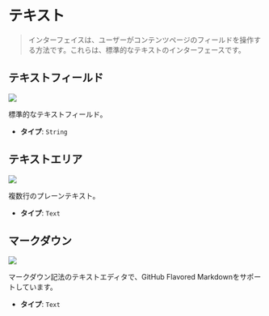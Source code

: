 # テキスト

> インターフェイスは、ユーザーがコンテンツページのフィールドを操作する方法です。これらは、標準的なテキストのインターフェースです。

## テキストフィールド

<p class="nx-mt-6 nx-leading-7 first:nx-mt-0">
  <img
    src="https://cdn.collections.dev/docs/text_field.png"
    style={{ boxShadow: '0 0 6px #17294033', borderRadius: '4px' }}
  />
</p>

標準的なテキストフィールド。

- **タイプ**: `String`

## テキストエリア

<p class="nx-mt-6 nx-leading-7 first:nx-mt-0">
  <img
    src="https://cdn.collections.dev/docs/text_area.png"
    style={{ boxShadow: '0 0 6px #17294033', borderRadius: '4px' }}
  />
</p>

複数行のプレーンテキスト。

- **タイプ**: `Text`

## マークダウン

<p class="nx-mt-6 nx-leading-7 first:nx-mt-0">
  <img
    src="https://cdn.collections.dev/docs/md.png"
    style={{ boxShadow: '0 0 6px #17294033', borderRadius: '4px' }}
  />
</p>

マークダウン記法のテキストエディタで、GitHub Flavored Markdownをサポートしています。

- **タイプ**: `Text`
